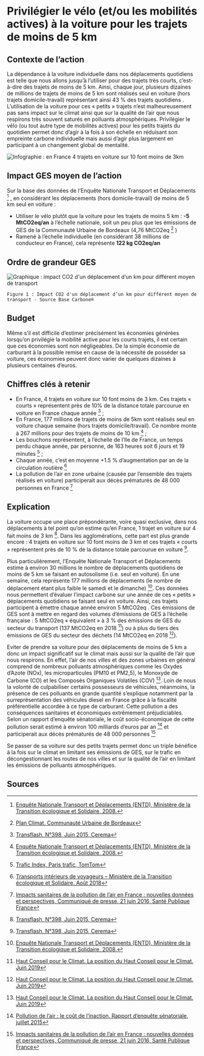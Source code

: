 # Privilégier le vélo (et/ou les mobilités actives) à la voiture pour les trajets de moins de 5 km

## Contexte de l’action

La dépendance à la voiture individuelle dans nos déplacements quotidiens est telle que nous allons jusqu’à l’utiliser pour des trajets très courts, c’est-à-dire des trajets de moins de 5 km. Ainsi, chaque jour, plusieurs dizaines de millions de trajets de moins de 5 km sont réalisés seul en voiture (hors trajets domicile-travail) représentant ainsi 43 % des trajets quotidiens . L’utilisation de la voiture pour ces « petits » trajets n’est malheureusement pas sans impact sur le climat ainsi que sur la qualité de l’air que nous respirons très souvent saturés en polluants atmosphériques. Privilégier le vélo (ou tout autre type de mobilités actives) pour les petits trajets du quotidien permet donc d’agir à la fois à son échelle en réduisant son empreinte carbone individuelle mais aussi d’agir plus largement en participant à un changement global de mentalité.

![Infographie : en France 4 trajets en voiture sur 10 font moins de 3km](/images/actions/Chiffres-cles_privilegier_velo_a_voiture_5km_v2.png)

## Impact GES moyen de l’action

Sur la base des données de l’Enquête Nationale Transport et Déplacements [^1] , en considérant les déplacements (hors domicile-travail) de moins de 5 km seul en voiture :

- Utiliser le vélo plutôt que la voiture pour les trajets de moins 5 km : **-5 MtCO2eq/an** à l’échelle nationale, soit un peu plus que les émissions de GES de la Communauté Urbaine de Bordeaux (4,76 MtCO2eq [^2] )
- Ramené à l’échelle individuelle (en considérant 38 millions de conducteur en France), cela représente **122 kg CO2eq/an**

## Ordre de grandeur GES

![Graphique : impact CO2 d'un déplacement d’un km pour différent moyen de transport](/images/actions/velo-voiture-5km-fig1.jpg)

`Figure 1 : Impact CO2 d'un déplacement d’un km pour différent moyen de transport - Source Base Carbone®`

## Budget

Même s’il est difficile d’estimer précisément les économies générées lorsqu’on privilégie la mobilité active pour les courts trajets, il est certain que ces économies sont non négligeables. De la simple économie de carburant à la possible remise en cause de la nécessité de posséder sa voiture, ces économies peuvent donc varier de quelques dizaines à plusieurs centaines d’euros.

## Chiffres clés à retenir

- En France, 4 trajets en voiture sur 10 font moins de 3 km. Ces trajets « courts » représentent près de 10% de la distance totale parcourue en voiture en France chaque année [^4] ;
- En France, 177 millions de trajets de moins de 5km sont réalisés seul en voiture chaque semaine (hors trajets domicile/travail). Ce nombre monte à 267 millions pour des trajets de moins de 10 km [^1] ;
- Les bouchons représentent, à l’échelle de l’Ile de France, un temps perdu chaque année, par personne, de 163 heures soit 6 jours et 19 minutes [^5] ;
- Chaque année, c’est en moyenne +1.5 % d’augmentation par an de la circulation routière [^6]
- La pollution de l’air en zone urbaine (causée par l’ensemble des trajets réalisés en voiture) participerait aux décès prématurés de 48 000 personnes en France [^7]

## Explication

La voiture occupe une place prépondérante, voire quasi exclusive, dans nos déplacements à tel point qu’on estime qu’en France, 1 trajet en voiture sur 4 fait moins de 3 km [^4]. Dans les agglomérations, cette part est plus grande encore : 4 trajets en voiture sur 10 font moins de 3 km et ces trajets « courts » représentent près de 10 % de la distance totale parcourue en voiture [^4].

Plus particulièrement, l’Enquête Nationale Transport et Déplacements estime à environ 30 millions le nombre de déplacements quotidiens de moins de 5 km se faisant en autosolisme (i.e. seul en voiture). En une semaine, cela représente 177 millions de déplacements (le nombre de déplacement étant plus faible le samedi et le dimanche) [^1]. Ces données nous permettent d’évaluer l’impact carbone sur une année de ces « petits » déplacements quotidiens se faisant seul en voiture. Ainsi, ces trajets participent à émettre chaque année environ 5 MtCO2eq . Ces émissions de GES sont à mettre en regard des volumes d’émissions de GES à l’échelle française : 5 MtCO2eq « équivalent » à 3 % des émissions de GES du secteur du transport (137 MtCO2eq en 2018 [^8]) ou à plus du tiers des émissions de GES du secteur des déchets (14 MtCO2eq en 2018 [^8]).

Eviter de prendre sa voiture pour des déplacements de moins de 5 km a donc un impact significatif sur le climat mais aussi sur la qualité de l’air que nous respirons. En effet, l’air de nos villes et des zones urbaines en général comprend de nombreux polluants atmosphériques comme les Oxydes d’Azote (NOx), les microparticules (PM10 et PM2,5), le Monoxyde de Carbone (CO) et les Composés Organiques Volatiles (COV) [^8]. Loin de nous la volonté de culpabiliser certains possesseurs de véhicules, néanmoins, la présence de ces polluants en grande quantité s’explique notamment par la surreprésentation des véhicules diesel en France grâce à la fiscalité préférentielle accordée à ce type de carburant. Cette pollution a des conséquences sanitaires et économiques extrêmement préjudiciables. Selon un rapport d’enquête sénatoriale, le coût socio-économique de cette pollution serait estimé à environ 100 milliards d’euros par an [^3] et participerait aux décès prématurés de 48 000 personnes [^7]

Se passer de sa voiture sur des petits trajets permet donc un triple bénéfice à la fois sur le climat en limitant ses émissions de GES, sur le trafic en décongestionnant les routes de nos villes et sur la qualité de l’air en limitant les émissions de polluants atmosphériques.

## Sources

[^1]: [Enquête Nationale Transport et Déplacements (ENTD), Ministère de la Transition écologique et Solidaire, 2008.](https://www.statistiques.developpement-durable.gouv.fr/enquete-nationale-transports-et-deplacements-entd-2008)
[^2]: [Plan Climat, Communauté Urbaine de Bordeaux](https://www.bordeaux-metropole.fr/var/bdxmetro/storage/original/application/b12d34bae7951904df3a78aa51ea7a8e.pdf)
[^3]: [Pollution de l’air : le coût de l’inaction, Rapport d’enquête sénatoriale, juillet 2015](https://www.senat.fr/notice-rapport/2014/r14-610-1-notice.html)
[^4]: [Transflash, N°398, Juin 2015, Cerema](https://www.cerema.fr/fr/centre-ressources/newsletters/transflash/transflash-ndeg-398-juin-2015/chiffre-du-mois-40)
[^5]: [Trafic Index, Paris trafic, TomTom](https://www.tomtom.com/en_gb/traffic-index/paris-traffic/)
[^6]: [Transports intérieurs de voyageurs – Ministère de la Transition écologique et Solidaire, Août 2018](https://www.statistiques.developpement-durable.gouv.fr/les-comptes-des-transports-en-2018-56e-rapport-de-la-commission-des-comptes-des-transports-de-la)
[^7]: [Impacts sanitaires de la pollution de l’air en France : nouvelles données et perspectives, Communiqué de presse, 21 juin 2016, Santé Publique France](santepubliquefrance.fr/presse/2016/impacts-sanitaires-de-la-pollution-de-l-air-en-france-nouvelles-donnees-et-perspectives)
[^8]: [Haut Conseil pour le Climat. La position du Haut Conseil pour le Climat. Juin 2019](https://www.hautconseilclimat.fr/publications/rapport-2019/)
